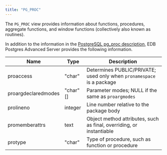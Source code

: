 ```yaml
---
title: "PG_PROC"
---
```


The `PG_PROC` view provides information about functions, procedures, aggregate functions, and window functions (collectively also known as routines). 

In addition to the information in the [PostgreSQL pg_proc description](https://www.postgresql.org/docs/current/catalog-pg-proc.html), EDB Postgres Advanced Server provides the following information.

| Name                | Type     | Description                                                           |
| ------------------- | -------- | --------------------------------------------------------------------- |
| proaccess           | "char"   | Determines PUBLIC/PRIVATE; used only when `pronamespace` is a package |
| proargdeclaredmodes | "char"[] | Parameter modes; NULL if the same as `proargmodes`                    |
| prolineno           | integer  | Line number relative to the package body                              |
| promemberattrs      | text     | Object method attributes, such as final, overriding, or instantiable  |
| protype             | "char"   | Type of procedure, such as function or procedure                      |
